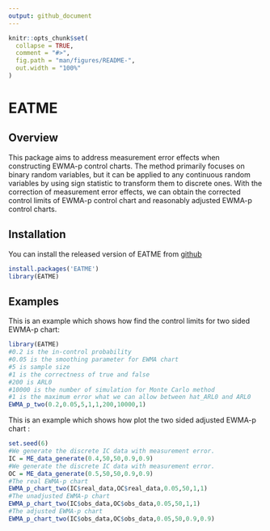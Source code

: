 ---
output: github_document
---

<!-- README.md is generated from README.Rmd. Please edit that file -->

```{r, include = FALSE}
knitr::opts_chunk$set(
  collapse = TRUE,
  comment = "#>",
  fig.path = "man/figures/README-",
  out.width = "100%"
)
```

# EATME

<!-- badges: start -->
<!-- badges: end -->

## Overview
This package aims to address measurement error effects when constructing EWMA-p control charts. The method primarily focuses on binary random variables, but it can be applied to any continuous random variables by using sign statistic to transform them to discrete ones. With the correction of measurement error effects, we can obtain the corrected control limits of EWMA-p control chart and reasonably adjusted EWMA-p control charts.

## Installation

You can install the released version of EATME from [github](https://github.com/Kuan-cheng-da/EATME.git)

``` r
install.packages('EATME')
library(EATME)
```

## Examples

This is an example which shows how find the control limits for two sided EWMA-p chart:

```{r controllimit}
library(EATME)
#0.2 is the in-control probability
#0.05 is the smoothing parameter for EWMA chart
#5 is sample size
#1 is the correctness of true and false
#200 is ARL0
#10000 is the number of simulation for Monte Carlo method
#1 is the maximum error what we can allow between hat_ARL0 and ARL0
EWMA_p_two(0.2,0.05,5,1,1,200,10000,1)
```

This is an example which shows how plot the two sided adjusted EWMA-p chart :

```{r plotchart}
set.seed(6)
#We generate the discrete IC data with measurement error.
IC = ME_data_generate(0.4,50,50,0.9,0.9)
#We generate the discrete IC data with measurement error.
OC = ME_data_generate(0.5,50,50,0.9,0.9)
#The real EWMA-p chart
EWMA_p_chart_two(IC$real_data,OC$real_data,0.05,50,1,1)
#The unadjusted EWMA-p chart
EWMA_p_chart_two(IC$obs_data,OC$obs_data,0.05,50,1,1)
#The adjusted EWMA-p chart
EWMA_p_chart_two(IC$obs_data,OC$obs_data,0.05,50,0.9,0.9)
```
